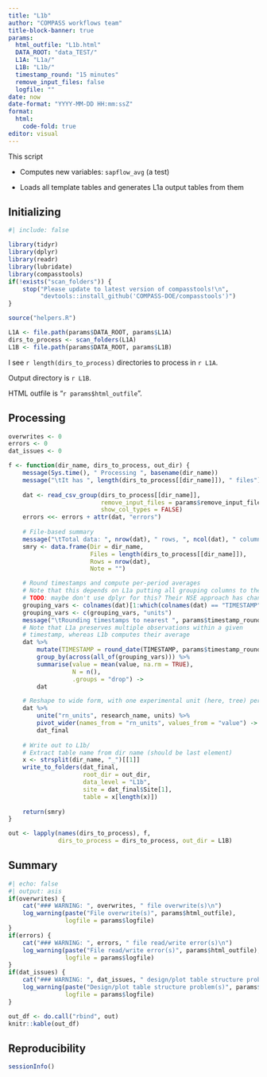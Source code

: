 ```yaml
---
title: "L1b"
author: "COMPASS workflows team"
title-block-banner: true
params:
  html_outfile: "L1b.html"
  DATA_ROOT: "data_TEST/"
  L1A: "L1a/"
  L1B: "L1b/"
  timestamp_round: "15 minutes"
  remove_input_files: false
  logfile: ""
date: now
date-format: "YYYY-MM-DD HH:mm:ssZ"
format: 
  html:
    code-fold: true
editor: visual
---
```


This script

-   Computes new variables: `sapflow_avg` (a test)

-   Loads all template tables and generates L1a output tables from them

## Initializing

```r
#| include: false

library(tidyr)
library(dplyr)
library(readr)
library(lubridate)
library(compasstools)
if(!exists("scan_folders")) {
    stop("Please update to latest version of compasstools!\n",
         "devtools::install_github('COMPASS-DOE/compasstools')")
}

source("helpers.R")

L1A <- file.path(params$DATA_ROOT, params$L1A)
dirs_to_process <- scan_folders(L1A)
L1B <- file.path(params$DATA_ROOT, params$L1B)
```

I see `r length(dirs_to_process)` directories to process in `r L1A`.

Output directory is `r L1B`.

HTML outfile is "`r params$html_outfile`".

## Processing

```r
overwrites <- 0
errors <- 0
dat_issues <- 0

f <- function(dir_name, dirs_to_process, out_dir) {
    message(Sys.time(), " Processing ", basename(dir_name))
    message("\tIt has ", length(dirs_to_process[[dir_name]]), " files")
    
    dat <- read_csv_group(dirs_to_process[[dir_name]],
                          remove_input_files = params$remove_input_files,
                          show_col_types = FALSE)
    errors <<- errors + attr(dat, "errors")
    
    # File-based summary
    message("\tTotal data: ", nrow(dat), " rows, ", ncol(dat), " columns")
    smry <- data.frame(Dir = dir_name,
                       Files = length(dirs_to_process[[dir_name]]), 
                       Rows = nrow(dat),
                       Note = "")

    # Round timestamps and compute per-period averages
    # Note that this depends on L1a putting all grouping columns to the left of TIMESTAMP
    # TODO: maybe don't use dplyr for this? Their NSE approach has changed so many times...
    grouping_vars <- colnames(dat)[1:which(colnames(dat) == "TIMESTAMP")]
    grouping_vars <- c(grouping_vars, "units")
    message("\tRounding timestamps to nearest ", params$timestamp_round)
    # Note that L1a preserves multiple observations within a given
    # timestamp, whereas L1b computes their average
    dat %>% 
        mutate(TIMESTAMP = round_date(TIMESTAMP, params$timestamp_round)) %>% 
        group_by(across(all_of(grouping_vars))) %>% 
        summarise(value = mean(value, na.rm = TRUE),
                  N = n(),
                  .groups = "drop") ->
        dat

    # Reshape to wide form, with one experimental unit (here, tree) per row
    dat %>% 
        unite("rn_units", research_name, units) %>% 
        pivot_wider(names_from = "rn_units", values_from = "value") ->
        dat_final
    
    # Write out to L1b/
    # Extract table name from dir name (should be last element)
    x <- strsplit(dir_name, "_")[[1]]
    write_to_folders(dat_final, 
                     root_dir = out_dir,
                     data_level = "L1b",
                     site = dat_final$Site[1],
                     table = x[length(x)])
    
    return(smry)
}

out <- lapply(names(dirs_to_process), f, 
              dirs_to_process = dirs_to_process, out_dir = L1B)
```

## Summary

```r
#| echo: false
#| output: asis
if(overwrites) {
    cat("### WARNING: ", overwrites, " file overwrite(s)\n")
    log_warning(paste("File overwrite(s)", params$html_outfile), 
                logfile = params$logfile)
}
if(errors) {
    cat("### WARNING: ", errors, " file read/write error(s)\n")
    log_warning(paste("File read/write error(s)", params$html_outfile), 
                logfile = params$logfile)
}
if(dat_issues) {
    cat("### WARNING: ", dat_issues, " design/plot table structure problem(s)\n")
    log_warning(paste("Design/plot table structure problem(s)", params$html_outfile), 
                logfile = params$logfile)
}
```

```r
out_df <- do.call("rbind", out)
knitr::kable(out_df)
```

## Reproducibility

```r
sessionInfo()
```
